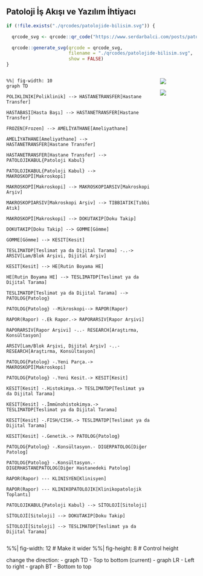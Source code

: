 ## Patoloji İş Akışı ve Yazılım İhtiyacı {.scrollable}

```{r, eval=TRUE, echo=FALSE, include=FALSE, error=TRUE}
if (!file.exists("./qrcodes/patolojide-bilisim.svg")) {

  qrcode_svg <- qrcode::qr_code("https://www.serdarbalci.com/posts/patolojide-bilisim/")

  qrcode::generate_svg(qrcode = qrcode_svg,
                       filename = "./qrcodes/patolojide-bilisim.svg",
                       show = FALSE)
}
```

::::: columns

:::: {.column width="80%"}

```{mermaid}
%%| fig-width: 10
graph TD

POLIKLINIK[Poliklinik] --> HASTANETRANSFER[Hastane Transfer]

HASTABASI[Hasta Başı] --> HASTANETRANSFER[Hastane Transfer]

FROZEN[Frozen] --> AMELİYATHANE[Ameliyathane]

AMELİYATHANE[Ameliyathane] --> HASTANETRANSFER[Hastane Transfer]

HASTANETRANSFER[Hastane Transfer] --> PATOLOJIKABUL{Patoloji Kabul}

PATOLOJIKABUL{Patoloji Kabul} --> MAKROSKOPİ[Makroskopi]

MAKROSKOPİ[Makroskopi] --> MAKROSKOPIARSIV[Makroskopi Arşiv]

MAKROSKOPIARSIV[Makroskopi Arşiv] --> TIBBIATIK[Tıbbi Atık]

MAKROSKOPİ[Makroskopi] --> DOKUTAKIP[Doku Takip]

DOKUTAKIP[Doku Takip] --> GOMME[Gömme]

GOMME[Gömme] --> KESIT[Kesit]

TESLIMATDP[Teslimat ya da Dijital Tarama] -..-> ARSIV[Lam/Blok Arşivi, Dijital Arşiv]

KESIT[Kesit] --> HE[Rutin Boyama HE]

HE[Rutin Boyama HE] --> TESLIMATDP[Teslimat ya da Dijital Tarama]

TESLIMATDP[Teslimat ya da Dijital Tarama] --> PATOLOG{Patolog}

PATOLOG{Patolog} --Mikroskopi--> RAPOR(Rapor)

RAPOR(Rapor) -.Ek Rapor.-> RAPORARSIV[Rapor Arşivi]

RAPORARSIV[Rapor Arşivi] -..- RESEARCH[Araştırma, Konsültasyon]

ARSIV[Lam/Blok Arşivi, Dijital Arşiv] -..- RESEARCH[Araştırma, Konsültasyon]

PATOLOG{Patolog} -.Yeni Parça.-> MAKROSKOPİ[Makroskopi]

PATOLOG{Patolog} -.Yeni Kesit.-> KESIT[Kesit]

KESIT[Kesit] -.Histokimya.-> TESLIMATDP[Teslimat ya da Dijital Tarama]

KESIT[Kesit] -.İmmünohistokimya.-> TESLIMATDP[Teslimat ya da Dijital Tarama]

KESIT[Kesit] -.FISH/CISH.-> TESLIMATDP[Teslimat ya da Dijital Tarama]

KESIT[Kesit] -.Genetik.-> PATOLOG{Patolog}

PATOLOG{Patolog} -.Konsültasyon.- DIGERPATOLOG[Diğer Patolog]

PATOLOG{Patolog} -.Konsültasyon.- DIGERHASTANEPATOLOG[Diğer Hastanedeki Patolog]

RAPOR(Rapor) --- KLINISYEN[Klinisyen]

RAPOR(Rapor) --- KLINIKOPATOLOJIK[Klinikopatolojik Toplantı]

PATOLOJIKABUL{Patoloji Kabul} --> SİTOLOJİ[Sitoloji]

SİTOLOJİ[Sitoloji] --> DOKUTAKIP[Doku Takip]

SİTOLOJİ[Sitoloji] --> TESLIMATDP[Teslimat ya da Dijital Tarama]
```

::::

:::: {.column width="20%"}

::: {.fragment .fade-in}
![](media/patoloji-laboratuvarini-anlama-kilavuzu-1.jpg)


![](qrcodes/patolojide-bilisim.svg)
:::

::::


::::: 



::: footer
:::


::: {.notes}


%%| fig-width: 12      # Make it wider
%%| fig-height: 8      # Control height

change the direction:
- graph TD - Top to bottom (current)
- graph LR - Left to right
- graph BT - Bottom to top

:::
